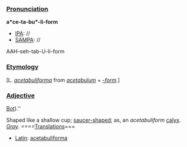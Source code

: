 ===[[Pronunciation]]===

'''a*ce-ta-bu*-li-form'''
*[[IPA]]: //
*[[SAMPA]]: //
AAH-seh-tab-U-li-form
===[[Etymology]]===

[L. ''[[acetabuliforma]]'' from ''[[acetabulum]]'' + ''[[-form]]''.]

===[[Adjective]]===

[[Bot (subject)|Bot]]).''

Shaped like a shallow cup; [[saucer-shaped]]; as, an ''acetabuliform'' [[calyx]]. ''[[Gray]].''
====[[Translations]]===

*[[Latin]]: [[acetabuliforma]]